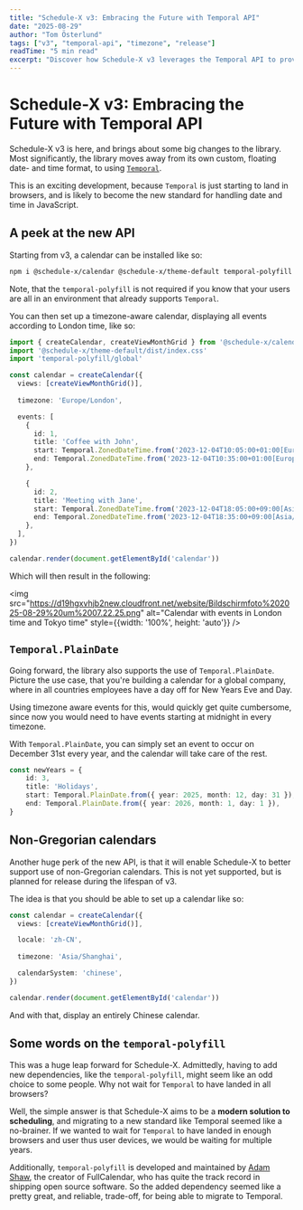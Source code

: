 ```yaml
---
title: "Schedule-X v3: Embracing the Future with Temporal API"
date: "2025-08-29"
author: "Tom Österlund"
tags: ["v3", "temporal-api", "timezone", "release"]
readTime: "5 min read"
excerpt: "Discover how Schedule-X v3 leverages the Temporal API to provide better datetime handling, simplified timezone management, and support for non-Gregorian calendars."
---
```


# Schedule-X v3: Embracing the Future with Temporal API

Schedule-X v3 is here, and brings about some big changes to the library. Most significantly, the library moves away from its own custom, floating date- and time format, to using [`Temporal`](https://developer.mozilla.org/en-US/docs/Web/JavaScript/Reference/Global_Objects/Temporal).

This is an exciting development, because `Temporal` is just starting to land in browsers, and is likely to become the new standard for handling date and time in JavaScript.

## A peek at the new API

Starting from v3, a calendar can be installed like so:

```bash copy
npm i @schedule-x/calendar @schedule-x/theme-default temporal-polyfill
```

Note, that the `temporal-polyfill` is not required if you know that your users are all in an environment that already supports `Temporal`.

You can then set up a timezone-aware calendar, displaying all events according to London time, like so:

```ts
import { createCalendar, createViewMonthGrid } from '@schedule-x/calendar'
import '@schedule-x/theme-default/dist/index.css'
import 'temporal-polyfill/global'

const calendar = createCalendar({
  views: [createViewMonthGrid()],
  
  timezone: 'Europe/London',

  events: [
    {
      id: 1,
      title: 'Coffee with John',
      start: Temporal.ZonedDateTime.from('2023-12-04T10:05:00+01:00[Europe/Berlin]'),
      end: Temporal.ZonedDateTime.from('2023-12-04T10:35:00+01:00[Europe/Berlin]'),
    },

    {
      id: 2,
      title: 'Meeting with Jane',
      start: Temporal.ZonedDateTime.from('2023-12-04T18:05:00+09:00[Asia/Tokyo]'),
      end: Temporal.ZonedDateTime.from('2023-12-04T18:35:00+09:00[Asia/Tokyo]'),
    },
  ],
})

calendar.render(document.getElementById('calendar'))
```

Which will then result in the following:

<img src="https://d19hgxvhjb2new.cloudfront.net/website/Bildschirmfoto%202025-08-29%20um%2007.22.25.png" alt="Calendar with events in London time and Tokyo time" style={{width: '100%', height: 'auto'}} />

## `Temporal.PlainDate`

Going forward, the library also supports the use of `Temporal.PlainDate`. Picture the use case, that you're building a calendar for a global company, where in all countries employees have a day off for New Years Eve and Day.

Using timezone aware events for this, would quickly get quite cumbersome, since now you would need to have events starting at midnight in every timezone.

With `Temporal.PlainDate`, you can simply set an event to occur on December 31st every year, and the calendar will take care of the rest.

```ts
const newYears = {
    id: 3,
    title: 'Holidays',
    start: Temporal.PlainDate.from({ year: 2025, month: 12, day: 31 }),
    end: Temporal.PlainDate.from({ year: 2026, month: 1, day: 1 }),
}
```

## Non-Gregorian calendars

Another huge perk of the new API, is that it will enable Schedule-X to better support use of non-Gregorian calendars. This is not yet supported, but is planned for release during the lifespan of v3.

The idea is that you should be able to set up a calendar like so:

```ts
const calendar = createCalendar({
  views: [createViewMonthGrid()],

  locale: 'zh-CN',
  
  timezone: 'Asia/Shanghai',

  calendarSystem: 'chinese',
})

calendar.render(document.getElementById('calendar'))
```

And with that, display an entirely Chinese calendar.

## Some words on the `temporal-polyfill`

This was a huge leap forward for Schedule-X. Admittedly, having to add new dependencies, like the `temporal-polyfill`, might seem like an odd choice to some people. Why not wait for `Temporal` to have landed in all browsers?

Well, the simple answer is that Schedule-X aims to be a **modern solution to scheduling**, and migrating to a new standard like Temporal seemed like a no-brainer. If we wanted to wait for `Temporal` to have landed in enough browsers and user thus user devices, we would be waiting for multiple years. 

Additionally, `temporal-polyfill` is developed and maintained by [Adam Shaw](https://arshaw.com/), the creator of FullCalendar, who has quite the track record in shipping open source software. So the added dependency seemed like a pretty great, and reliable, trade-off, for being able to migrate to Temporal.
